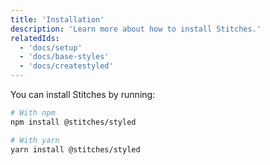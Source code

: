 ```yaml
---
title: 'Installation'
description: 'Learn more about how to install Stitches.'
relatedIds:
  - 'docs/setup'
  - 'docs/base-styles'
  - 'docs/createstyled'
---
```


You can install Stitches by running:

```bash
# With npm
npm install @stitches/styled

# With yarn
yarn install @stitches/styled
```
